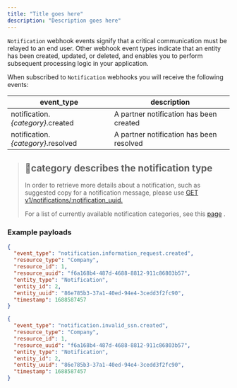 ```yaml
---
title: "Title goes here"
description: "Description goes here"
---
```

`Notification` webhook events signify that a critical communication must be relayed to an end user. Other webhook event types indicate that an entity has been created, updated, or deleted, and enables you to perform subsequent processing logic in your application.

When subscribed to `Notification` webhooks you will receive the following events:

| event\_type | description |
| --- | --- |
| notification._{category}_.created | A partner notification has been created |
| notification._{category}_.resolved | A partner notification has been resolved |

> ## 📘category describes the notification type
> 
> In order to retrieve more details about a notification, such as suggested copy for a notification message, please use [GET v1/notifications/:notification\_uuid.](get-notifications-notification_uuid)
> 
> For a list of currently available notification categories, see this [page](deprecated-gustocom-emails)
> .

### Example payloads

```json
{
  "event_type": "notification.information_request.created",
  "resource_type": "Company",
  "resource_id": 1,
  "resource_uuid": "f6a168b4-487d-4688-8812-911c86803b57",
  "entity_type": "Notification",
  "entity_id": 2,
  "entity_uuid": "86e785b3-37a1-40ed-94e4-3cedd3f2fc90",
  "timestamp": 1688587457
}
```

```json
{
  "event_type": "notification.invalid_ssn.created",
  "resource_type": "Company",
  "resource_id": 1,
  "resource_uuid": "f6a168b4-487d-4688-8812-911c86803b57",
  "entity_type": "Notification",
  "entity_id": 2,
  "entity_uuid": "86e785b3-37a1-40ed-94e4-3cedd3f2fc90",
  "timestamp": 1688587457
}
```

